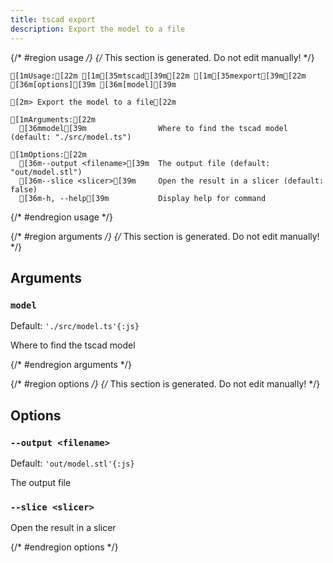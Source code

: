 ```yaml
---
title: tscad export
description: Export the model to a file
---
```


{/* #region usage */}
{/* This section is generated. Do not edit manually! */}

```ansi title="Terminal"
[1mUsage:[22m [1m[35mtscad[39m[22m [1m[35mexport[39m[22m [36m[options][39m [36m[model][39m

[2m> Export the model to a file[22m

[1mArguments:[22m
  [36mmodel[39m                Where to find the tscad model (default: "./src/model.ts")

[1mOptions:[22m
  [36m--output <filename>[39m  The output file (default: "out/model.stl")
  [36m--slice <slicer>[39m     Open the result in a slicer (default: false)
  [36m-h, --help[39m           Display help for command

```

{/* #endregion usage */}

{/* #region arguments */}
{/* This section is generated. Do not edit manually! */}

## Arguments

### `model`

Default: `'./src/model.ts'{:js}`

Where to find the tscad model

{/* #endregion arguments */}

{/* #region options */}
{/* This section is generated. Do not edit manually! */}

## Options

### `--output <filename>`

Default: `'out/model.stl'{:js}`

The output file

### `--slice <slicer>`

Open the result in a slicer

{/* #endregion options */}
